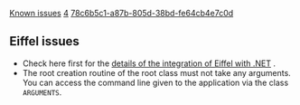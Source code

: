 [[Property:title|Known issues]]
[[Property:weight|4]]
[[Property:uuid|78c6b5c1-a87b-805d-38bd-fe64cb4e7c0d]]
==Eiffel issues==
* Check here first for the [[Eiffel for .NET Integration|details of the integration of Eiffel with .NET]] . 
* The root creation routine of the root class must not take any arguments. You can access the command line given to the application via the class <code>ARGUMENTS</code>.  




